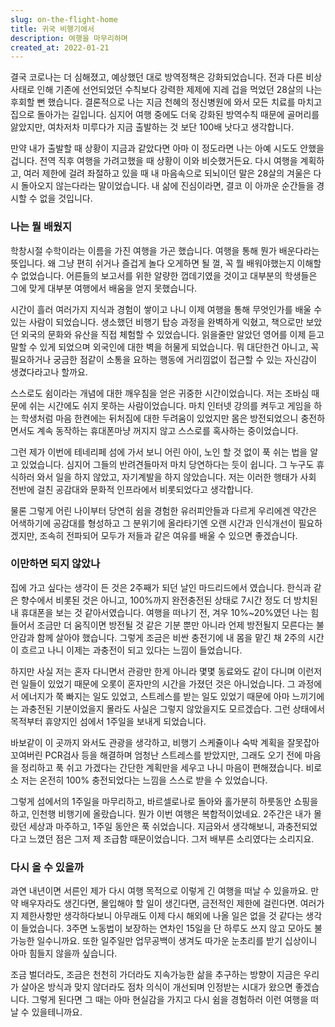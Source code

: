 ```yaml
---
slug: on-the-flight-home
title: 귀국 비행기에서
description: 여행을 마무리하며
created_at: 2022-01-21
---
```


결국 코로나는 더 심해졌고, 예상했던 대로 방역정책은 강화되었습니다. 전과 다른 비상사태로 인해 기존에 선언되었던 수칙보다 강력한 제제에
지레 겁을 먹었던 28살의 나는 후회할 뻔 했습니다. 결론적으로 나는 지금 천혜의 정신병원에 와서 모든 치료를 마치고 집으로 돌아가는
길입니다. 심지어 여행 중에도 더욱 강화된 방역수칙 때문에 골머리를 앓았지만, 여차저차 미루다가 지금 출발하는 것 보단 100배 낫다고
생각합니다.

만약 내가 출발할 때 상황이 지금과 같았다면 아마 이 정도라면 나는 아예 시도도 안했을겁니다. 전역 직후 여행을 가려고했을 때 상황이 이와
비슷했거든요. 다시 여행을 계획하고, 여러 제한에 걸려 좌절하고 있을 때 내 마음속으로 되뇌이던 말은 28살의 겨울은 다시 돌아오지
않는다라는 말이었습니다. 내 삶에 진심이라면, 결코 이 아까운 순간들을 경시할 수 없을 것입니다.

### 나는 뭘 배웠지

학창시절 수학이라는 이름을 가진 여행을 가곤 했습니다. 여행을 통해 뭔가 배운다라는 뜻입니다. 왜 그냥 편히 쉬거나 즐겁게 놀다 오게하면 될
껄, 꼭 뭘 배워야했는지 이해할 수 없었습니다. 어른들의 보고서를 위한 알량한 껍데기였을 것이고 대부분의 학생들은 그에 맞게 대부분 여행에서
배움을 얻지 못했습니다.

시간이 흘러 여러가지 지식과 경험이 쌓이고 나니 이제 여행을 통해 무엇인가를 배울 수 있는 사람이 되었습니다. 생소했던 비행기 탑승 과정을
완벽하게 익혔고, 책으로만 보았던 외국의 문화와 유산을 직접 체험할 수 있었습니다. 읽을줄만 알았던 영어를 이제 듣고 말할 수 있게 되었으며
외국인에 대한 벽을 허물게 되었습니다. 뭐 대단한건 아니고, 꼭 필요하거나 궁금한 점같이 소통을 요하는 행동에 거리낌없이 접근할 수 있는
자신감이 생겼다라고나 할까요.

스스로도 쉼이라는 개념에 대한 깨우침을 얻은 귀중한 시간이었습니다. 저는 조바심 때문에 쉬는 시간에도 쉬지 못하는 사람이었습니다. 마치
인터넷 강의를 켜두고 게임을 하는 학생처럼 마음 한켠에는 뒤처짐에 대한 두려움이 있었지만 몸은 방전되었으니 충전하면서도 계속 동작하는
휴대폰마냥 꺼지지 않고 스스로를 혹사하는 중이었습니다.

그런 제가 이번에 테네리페 섬에 가서 보니 어린 아이, 노인 할 것 없이 푹 쉬는 법을 알고 있었습니다. 심지어 그들의 반려견들마저 마치
당연하다는 듯이 쉽니다. 그 누구도 휴식하러 와서 일을 하지 않았고, 자기계발을 하지 않았습니다. 저는 이러한 행태가 사회 전반에 걸친
공감대와 문화적 인프라에서 비롯되었다고 생각합니다.

물론 그렇게 어린 나이부터 당연히 쉼을 경험한 유러피안들과 다르게 우리에겐 약간은 어색하기에 공감대를 형성하고 그 분위기에 올라타기엔 오랜
시간과 인식개선이 필요하겠지만, 조속히 전파되어 모두가 저들과 같은 여유를 배울 수 있으면 좋겠습니다.

### 이만하면 되지 않았나

집에 가고 싶다는 생각이 든 것은 2주째가 되던 날인 마드리드에서 였습니다. 한식과 같은 향수에서 비롯된 것은 아니고, 100%까지
완전충전된 상태로 7시간 정도 더 방치된 내 휴대폰을 보는 것 같아서였습니다. 여행을 떠나기 전, 겨우 10%~20%였던 나는 힘들어서
조금만 더 움직이면 방전될 것 같은 기분 뿐만 아니라 언제 방전될지 모른다는 불안감과 함께 살아야 했습니다. 그렇게 조금은 비싼 충전기에 내
몸을 맡긴 채 2주의 시간이 흐르고 나니 이제는 과충전이 되고 있다는 느낌이 들었습니다.

하지만 사실 저는 혼자 다니면서 관광만 한게 아니라 몇몇 동료와도 같이 다니며 이런저런 일들이 있었기 때문에 오롯이 혼자만의 시간을 가졌던
것은 아니었습니다. 그 과정에서 에너지가 쭉 빠지는 일도 있었고, 스트레스를 받는 일도 있었기 때문에 아마 느끼기에는 과충전된 기분이었을지
몰라도 사실은 그렇지 않았을지도 모르겠습다. 그런 상태에서 목적부터 휴양지인 섬에서 1주일을 보내게 되었습니다.

바보같이 이 곳까지 와서도 관광을 생각하고, 비행기 스케쥴이나 숙박 계획을 잘못잡아 꼬여버린 PCR검사 등을 해결하며 엄청난 스트레스를
받았지만, 그래도 오기 전에 마음을 정리하고 푹 쉬고 가겠다는 간단한 계획만을 세우고 나니 마음이 편해졌습니다. 비로소 저는 온전히 100%
충전되었다는 느낌을 스스로 받을 수 있었습니다.

그렇게 섬에서의 1주일을 마무리하고, 바르셀로나로 돌아와 홀가분히 하룻동안 쇼핑을 하고, 인천행 비행기에 올랐습니다. 뭔가 이번 여행은
복합적이었네요. 2주간은 내가 몰랐던 세상과 마주하고, 1주일 동안은 푹 쉬었습니다. 지금와서 생각해보니, 과충전되었다고 느꼈던 점은 그저
제 조급함 때문이었습니다. 그저 배부른 소리였다는 소리지요.

### 다시 올 수 있을까

과연 내년이면 서른인 제가 다시 여행 목적으로 이렇게 긴 여행을 떠날 수 있을까요. 만약 배우자라도 생긴다면, 몰입해야 할 일이 생긴다면,
금전적인 제한에 걸린다면. 여러가지 제한사항만 생각하다보니 아무래도 이제 다시 해외에 나올 일은 없을 것 같다는 생각이 들었습니다. 3주면
노동법이 보장하는 연차인 15일을 단 하루도 쓰지 않고 모아도 불가능한 일수니까요. 또한 일주일만 업무공백이 생겨도 따가운 눈초리를 받기
십상이니 아마 힘들지 않을까 싶습니다.

조금 벌더라도, 조금은 천천히 가더라도 지속가능한 삶을 추구하는 방향이 지금은 우리가 살아온 방식과 맞지 않더라도 점차 의식이 개선되며
인정받는 시대가 왔으면 좋겠습니다. 그렇게 된다면 그 때는 아마 현실감을 가지고 다시 쉼을 경험하러 이런 여행을 떠날 수 있을테니까요.

